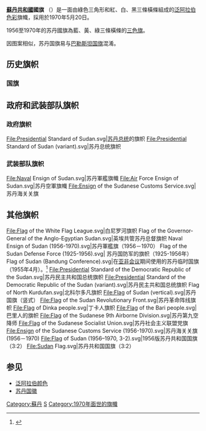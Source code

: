 {{Infobox flag
| Name = 苏丹共和国国旗
| Image = Flag of Sudan.svg
| Use = 111110
| Symbol = 
| Proportion = 1:2
| Adoption =  1970年5月20日
| Design =一面由綠色三角形和紅、白、黑三條橫條組成的[[泛阿拉伯颜色|泛阿拉伯颜色]]旗幟，象征流血革命（红）、[[伊斯兰教|伊斯兰教]]信仰（绿）、各民族和平共处（白）、团结[[黑色人种|黑色人种]]少数民族（黑）。
| Image2 = Flag of Sudan (1956–1970).svg
| Use2 = 111110
| Symbol2 = 
| Proportion2 = 1:2
| Adoption2 =  1956年
| Design2 =一面由藍、黃、綠三條橫條的[[三色旗|三色旗]]，象征[[尼罗河|尼罗河]]（蓝）、[[撒哈拉沙漠|撒哈拉沙漠]]（黄）、热带大草原（绿）。
| Image3 = Naval Ensign of Sudan.svg
| Use3 = 000001
| Proportion3 = 1:2
| Adoption3 = 1970年
| Design3 = 
| Type = 
| Image4 = Flag of Sudan (3-2).svg
| Proportion4 = 2:3
| Design4 = 非正式旗帜
}}

'''[[蘇丹共和國|蘇丹共和國]]國旗''' （{{lang-ar|'''علم السودان'''}}）是一面由綠色三角形和紅、白、黑三條橫條組成的[[泛阿拉伯色彩|泛阿拉伯色彩]]旗幟，採用於1970年5月20日。

1956至1970年的苏丹國旗為藍、黃、綠三條橫條的[[三色旗|三色旗]]。

因图案相似，苏丹国旗易与[[巴勒斯坦国旗|巴勒斯坦国旗]]混淆。

==历史旗帜==
{{Infobox flag
| Name = 蘇丹共和國國旗
| Article = 
| Image = Flag of Sudan (1956–1970).svg
| Alt = 
| Noborder = 
| Nickname = 
| Morenicks = 
| Use = 111110
| Symbol = 
| Proportion = 1:2
| Adoption = 1956年
| Relinquished = 1970年; {{Age in years, months, weeks and days|year1=1956|year2=1970}}使用
| Design = 
| Designer = Macki Sufi
| Image2 = Flag of Sudan (1956–1970, 3-2).svg
| Proportion2 = 2:3
}}
===国旗===
{{Gallery
|File:Flag of Mahdist Revolt.svg|马赫迪苏丹国 (1881－1899)
|File:Flag of the Mahdi movement in Sudan.svg|[[马赫迪战争|马赫迪战争]]下的马赫迪国的旗帜(1881－1899)
|File:Flag of Anglo-Egyptian Sudan.svg|英埃苏丹旗帜 (1899－1956)
|File:Flag of Egypt (1922–1958).svg|英埃共管苏丹旗帜（1899－1956）
|File:Flag of the United Kingdom.svg|英埃共管苏丹旗帜（1899－1956）
|File:Flag of Sudan (1956–1970).svg|苏丹共和国国旗 (1956－1970)
}}

== 政府和武装部队旗帜 ==

=== 政府旗帜 ===
<gallery class="center">
File:Presidential Standard of Sudan.svg|[[苏丹总统|苏丹总统]]的旗帜
File:Presidential Standard of Sudan (variant).svg|苏丹总统旗帜
</gallery>

=== 武装部队旗帜 ===
<gallery class="center">
File:Naval Ensign of Sudan.svg|苏丹軍艦旗幟
File:Air Force Ensign of Sudan.svg|苏丹空軍旗幟
File:Ensign of the Sudanese Customs Service.svg|苏丹海关关旗
</gallery>
==其他旗帜==
<gallery>
File:Flag of the White Flag League.svg|白尼罗河旗帜
Flag of the Governor-General of the Anglo-Egyptian Sudan.svg|英埃共管苏丹总督旗帜
Naval Ensign of Sudan (1956-1970).svg|苏丹軍艦旗（1956－1970）
Flag of the Sudan Defense Force (1925-1956).svg| 苏丹国防军的旗帜（1925-1956年）
Flag of Sudan (Bandung Conference).svg|在[[亚非会议|亚非会议]]期间使用的苏丹临时国旗（1955年4月）。<ref>{{Cite web|url=https://historia.id/politik/articles/sudan-belum-merdeka-benderanya-sudah-berkibar-di-kaa-vqrZJ|title=Sudan Belum Merdeka, Benderanya Sudah Berkibar di KAA|last=Isnaeni|first=Hendri F.|date=|website=Historia - Majalah Sejarah Populer Pertama di Indonesia|language=id-ID|url-status=no|archive-url=https://web.archive.org/web/20201205151238/https://historia.id/politik/articles/sudan-belum-merdeka-benderanya-sudah-berkibar-di-kaa-vqrZJ|archive-date=2020-12-05|access-date=2020-04-20}}</ref>
File:Presidential Standard of the Democratic Republic of the Sudan.svg|苏丹民主共和国总统旗帜
File:Presidential Standard of the Democratic Republic of the Sudan (variant).svg|苏丹民主共和国总统旗帜
Flag of North Kurdufan.svg|北科尔多凡旗帜
File:Flag of Sudan (vertical).svg|苏丹国旗（竖式）
File:Flag of the Sudan Revolutionary Front.svg|苏丹革命阵线旗帜
File:Flag of Dinka people.svg|丁卡人旗帜
File:Flag of the Bari people.svg|巴里人的旗帜
File:Flag of the Sudanese 9th Airborne Division.svg|苏丹第九空降师
File:Flag of the Sudanese Socialist Union.svg|苏丹社会主义联盟党旗
File:Ensign of the Sudanese Customs Service (1956-1970).svg|苏丹海关关旗 (1956－1970)
File:Flag of Sudan  (1956–1970, 3-2).svg|1956版苏丹共和国国旗（3:2）
File:Sudan Flag.svg|苏丹共和国国旗（3:2）
</gallery>

==参见==
*[[泛阿拉伯颜色|泛阿拉伯颜色]]
*[[苏丹国徽|苏丹国徽]]
{{非洲题目|国旗}}
[[Category:蘇丹|Category:蘇丹]]
[[Category:國旗|S]]
[[Category:1970年面世的旗幟|Category:1970年面世的旗幟]]